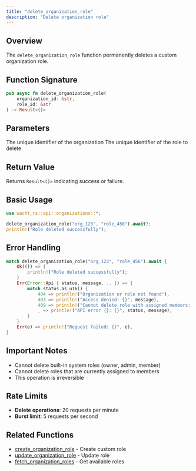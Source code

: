 ```yaml
---
title: "delete_organization_role"
description: "Delete organization role"
---
```


## Overview

The `delete_organization_role` function permanently deletes a custom organization role.

## Function Signature

```rust
pub async fn delete_organization_role(
    organization_id: &str,
    role_id: &str
) -> Result<()>
```

## Parameters

<ParamField path="organization_id" type="&str" required>
  The unique identifier of the organization
</ParamField>

<ParamField path="role_id" type="&str" required>
  The unique identifier of the role to delete
</ParamField>

## Return Value

Returns `Result<()>` indicating success or failure.

## Basic Usage

```rust
use wacht_rs::api::organizations::*;

delete_organization_role("org_123", "role_456").await?;
println!("Role deleted successfully");
```

## Error Handling

```rust
match delete_organization_role("org_123", "role_456").await {
    Ok(()) => {
        println!("Role deleted successfully");
    }
    Err(Error::Api { status, message, .. }) => {
        match status.as_u16() {
            404 => println!("Organization or role not found"),
            403 => println!("Access denied: {}", message),
            409 => println!("Cannot delete role with assigned members: {}", message),
            _ => println!("API error {}: {}", status, message),
        }
    }
    Err(e) => println!("Request failed: {}", e),
}
```

## Important Notes

- Cannot delete built-in system roles (owner, admin, member)
- Cannot delete roles that are currently assigned to members
- This operation is irreversible

## Rate Limits

- **Delete operations**: 20 requests per minute
- **Burst limit**: 5 requests per second

## Related Functions

- [create_organization_role](create-organization-role) - Create custom role
- [update_organization_role](update-organization-role) - Update role
- [fetch_organization_roles](fetch-organization-roles) - Get available roles